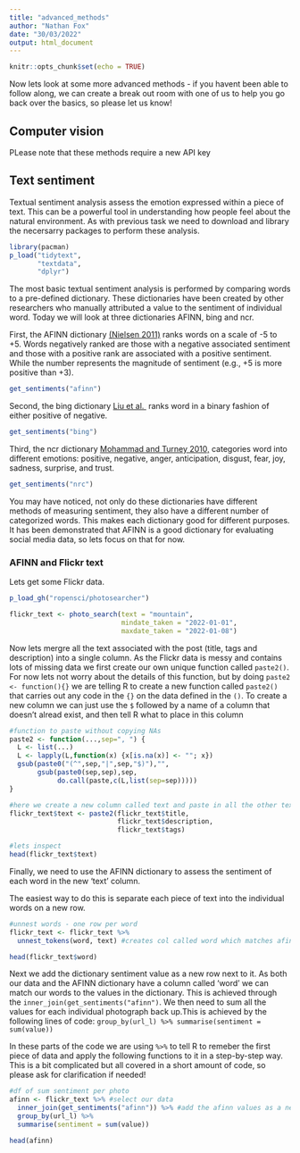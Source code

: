 ```yaml
---
title: "advanced_methods"
author: "Nathan Fox"
date: "30/03/2022"
output: html_document
---
```


```r
knitr::opts_chunk$set(echo = TRUE)
```

Now lets look at some more advanced methods - if you havent been able to follow along, we can create a break out room with one of us to help you go back over the basics, so please let us know!

## Computer vision

PLease note that these methods require a new API key 

## Text sentiment

Textual sentiment analysis assess the emotion expressed within a piece of text. This can be a powerful tool in understanding how people feel about the natural environment. As with previous task we need to download and  library the necersarry packages to perform these analysis.

```r
library(pacman)
p_load("tidytext",
       "textdata",
       "dplyr")
```

The most basic textual sentiment analysis is performed by comparing words to a pre-defined dictionary. These dictionaries have been created by other researchers who manually attributed a value to the sentiment of individual word. Today we will look at three dictionaries AFINN, bing and ncr. 

First, the AFINN dictionary [(Nielsen 2011)](https://arxiv.org/abs/1103.2903) ranks words on a scale of -5 to +5. Words negatively ranked are those with a negative associated sentiment and those with a positive rank are associated with a positive sentiment. While the number represents the magnitude of sentiment (e.g., +5 is more positive than +3).

```r
get_sentiments("afinn")
```

Second, the bing dictionary [Liu et al. ](https://www.morganclaypool.com/doi/abs/10.2200/s00416ed1v01y201204hlt016?casa_token=zVb-dykzCngAAAAA:joawB4fnvH6TWALFJeKJS8HiQQ07g920cdnjogMvSesova-GyXExeT7wwFkW2C6XjppwyThDHA) ranks word in a binary fashion of either positive of negative.

```r
get_sentiments("bing")
```

Third, the ncr dictionary [Mohammad and Turney 2010,](https://arxiv.org/pdf/1308.6297.pdf) categories word into different emotions: positive, negative, anger, anticipation, disgust, fear, joy, sadness, surprise, and trust.

```r
get_sentiments("nrc")
```

You may have noticed, not only do these dictionaries have different methods of measuring sentiment, they also have a different number of categorized words. This makes each dictionary good for different purposes. It has been demonstrated that AFINN is a good dictionary for evaluating social media data, so lets focus on that for now. 

### AFINN and Flickr text

Lets get some Flickr data.

```r
p_load_gh("ropensci/photosearcher")

flickr_text <- photo_search(text = "mountain",
                            mindate_taken = "2022-01-01",
                            maxdate_taken = "2022-01-08")
```

Now lets mergre all the text associated with the post (title, tags and description) into a single column. As the Flickr data is messy and contains lots of missing data we first create our own unique function called `paste2()`. For now lets not worry about the details of this function, but by doing `paste2 <- function(){}` we are telling R to create a new function called `paste2()` that carries out any code in the `{}` on the data defined in the `()`. To create a new column we can just use the `$` followed by a name of a column that doesn't alread exist, and then tell R what to place in this column


```r
#function to paste without copying NAs
paste2 <- function(...,sep=", ") {
  L <- list(...)
  L <- lapply(L,function(x) {x[is.na(x)] <- ""; x})
  gsub(paste0("(^",sep,"|",sep,"$)"),"",
       gsub(paste0(sep,sep),sep,
            do.call(paste,c(L,list(sep=sep)))))
}

#here we create a new column called text and paste in all the other text from that row
flickr_text$text <- paste2(flickr_text$title, 
                           flickr_text$description, 
                           flickr_text$tags) 

#lets inspect
head(flickr_text$text)
```

Finally, we need to use the AFINN dictionary to assess the sentiment of each word in the new 'text' column. 


The easiest way to do this is separate each piece of text into the individual words on a new row. 

```r
#unnest words - one row per word
flickr_text <- flickr_text %>%
  unnest_tokens(word, text) #creates col called word which matches afinn dictionary

head(flickr_text$word)
```

Next we add the dictionary sentiment value as a new row next to it. As both our data and the AFINN dictionary have a column called 'word' we can match our words to the values in the dictionary. This is achieved through the  `inner_join(get_sentiments("afinn")`. We then need to sum all the values for each individual photograph back up.This is achieved by the following lines of code: `group_by(url_l) %>% summarise(sentiment = sum(value))`

In these parts of the code we are using `%>%` to tell R to remeber the first piece of data and apply the following functions to it in a step-by-step way. This is a bit complicated but all covered in a short amount of code, so please ask for clarification if needed!

```r
#df of sum sentiment per photo 
afinn <- flickr_text %>% #select our data
  inner_join(get_sentiments("afinn")) %>% #add the afinn values as a new column
  group_by(url_l) %>%
  summarise(sentiment = sum(value))

head(afinn)
```
